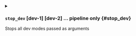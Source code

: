 

<details className="config-field -function" data-expandable="true">
<summary>

### `stop_dev` <span className="config-field-type">[dev-1] [dev-2] ...</span> <span className="config-field-enum"></span> <span className="config-field-default -return"></span> <span className="config-field-required" data-required="true">pipeline only</span>  {#stop_dev}

Stops all dev modes passed as arguments

</summary>

<PartialForcepurge />
<PartialAll />
<PartialExcept />


</details>
